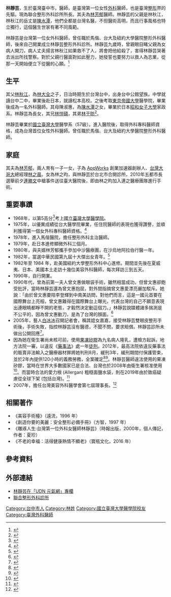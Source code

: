 {{Notability Unreferenced |time=2012-03-15T08:53:41+00:00 }}
{{Infobox_officeholder
| name =林靜芸
| image name=
| now=外科醫師
| period=
| sex=女
| nationality={{ROC}}
| Native place=
| date of birth={{birth year and age|1950}}
| place of birth={{ROC-TWN}}[[臺中市_(省轄市)|臺中市]]
| spouse=[[林芳郁|林芳郁]]
| parents=陳淑惠（母）<br/>林秋江（父）
| relatives=林大全（祖父）<br/>林雪霞（外祖母）<br/>[[陳水潭|陳水潭]]（外祖父）<br/>林愷碩（兄）<br/>[[林于昉|林于昉]]（弟）<br/>[[陳安琪|陳安琪]]（弟媳）
| children=[[林之晨|林之晨]]（子）<br/>林之昀（女）
| educate=
*[[臺北市立第一女子高級中學|臺北市立第一女子高級中學]]
*國立臺灣大學醫學系
| past=
*外科醫師
*聯合整形外科診所所長
}}
'''林靜芸'''{{BD|1950年|||}}，生於臺灣臺中市，醫師，是臺灣第一位女性[[外科|外科]]醫師，也是臺灣[[整形|整形]]界的先驅。現為聯合整形外科診所所長。其夫為[[林芳郁|林芳郁]]醫師。林靜芸的父親是林秋江，林秋江的岳丈是[[陳水潭|陳水潭]]，他們全都是台灣名醫，不但醫術高明，而且行事風格也特立獨行，這個醫生世家有著不同風範。

林靜芸是台灣第一位女外科醫師，曾任職於馬偕、台大及紐約大學醫院整形外科醫師，後來自己開業成立林靜芸整形外科診所。林靜芸九歲時，曾親眼目睹父親為女病人開刀，病人丈夫揚言林秋江如果救不了人，將會把他給殺了，害得林靜芸哭著去派出所找警察。對於父親行醫面對如此壓力，她發誓也要努力以救人為志業，從那一天開始便立下從醫的心願。<ref>{{Cite journal|title=御醫林芳郁一門五名醫傳奇|author=邱寧凌|url=https://www.businesstoday.com.tw/article/category/80392/post/200104190004/%E5%BE%A1%E9%86%AB%E6%9E%97%E8%8A%B3%E9%83%81%E4%B8%80%E9%96%80%E4%BA%94%E5%90%8D%E9%86%AB%E5%82%B3%E5%A5%87%20P.24|journal=今周刊|issue=|doi=|others=|year=|volume=|page=|pmid=|access-date=2019-12-23|archive-date=2019-12-23|archive-url=https://web.archive.org/web/20191223075715/https://www.businesstoday.com.tw/article/category/80392/post/200104190004/%25E5%25BE%25A1%25E9%2586%25AB%25E6%259E%2597%25E8%258A%25B3%25E9%2583%2581%25E4%25B8%2580%25E9%2596%2580%25E4%25BA%2594%25E5%2590%258D%25E9%2586%25AB%25E5%2582%25B3%25E5%25A5%2587%2520P.24|dead-url=no}}</ref>

==生平==
其父[[林秋江|林秋江]]，為[[林大全|林大全]]之子，日治時期生於台灣台中，出身台中公館望族。中學就讀台中二中，畢業後赴日本，就讀松本高校。之後考取[[東京帝國大學|東京帝國大學]]醫學院，畢業後成為一名外科醫師。其母陳淑惠，為[[陳水潭|陳水潭]]之女，畢業於日本[[昭和女子大學|昭和女子大學]]家政系。林靜芸為長女，其兄[[林愷碩|林愷碩]]，其弟[[林于昉|林于昉]]<ref>{{cite news|title=家傳廖繼春逾億元浮雕 姊是林靜芸|url=https://tw.news.yahoo.com/%E5%AE%B6%E5%82%B3%E5%BB%96%E7%B9%BC%E6%98%A5%E9%80%BE%E5%84%84%E5%85%83%E6%B5%AE%E9%9B%95-%E5%A7%8A%E6%98%AF%E6%9E%97%E9%9D%9C%E8%8A%B8.html|author=高有智|newspaper=中國時報|date=2010-11-14|accessdate=2014-11-13|archive-date=2016-03-16|archive-url=https://web.archive.org/web/20160316201745/https://tw.news.yahoo.com/%e5%ae%b6%e5%82%b3%e5%bb%96%e7%b9%bc%e6%98%a5%e9%80%be%e5%84%84%e5%85%83%e6%b5%ae%e9%9b%95-%e5%a7%8a%e6%98%af%e6%9e%97%e9%9d%9c%e8%8a%b8.html|dead-url=no}}</ref>。

林靜芸畢業於[[國立臺灣大學|國立臺灣大學]]醫學系（57級）。進入醫院後，取得外科專科醫師資格，成為台灣首位女性外科醫師。曾任職於馬偕、台大及紐約大學醫院整形外科醫師。

==家庭==
其夫為[[林芳郁|林芳郁]]，兩人育有一子一女，子為 [[AppWorks|AppWorks]] 創業加速器創辦人、[[台灣大哥大|台灣大哥大]]總經理[[林之晨|林之晨]]。女為林之昀，與林靜芸於台北市合開診所，2010年五都市長選舉前夕[[連勝文|連勝文]]中槍事件送往臺大醫院後，即由林之昀加入連之醫療團隊進行手術。

==重要事蹟==
*1968年，以第5高分<ref>{{Cite web|url=https://magazine.chinatimes.com/lifeplus/20161201003435-300507|title=專注的女人最美麗 臺灣第一位女外科醫師林靜芸|author=陳珮真|date=2016年12月1日|publisher=中時|language=zh-tw}}</ref>考上[[國立臺灣大學醫學院|國立臺灣大學醫學院]]。
*1975年，以優異成績從台大醫學院畢業，任住院醫師的表現也獲得讚譽，並順利獲得第一個女外科專科醫師資格。<ref>{{Cite news|url=https://health.udn.com/health/story/120708/4126249|title=台灣第一位女外科醫 林靜芸感念父「保證員工退休前都有工作」|author=韋麗文|date=|work=聯合報|publisher=|accessdate=|language=|format=|archive-date=2020-08-12|archive-url=https://web.archive.org/web/20200812044929/https://health.udn.com/health/story/120708/4126249|dead-url=no}}</ref>
*1978年，進入馬偕醫院，擔任整形外科主治醫師。
*1979年，赴日本進修顯微外科三個月。
*1980年，與夫婿林芳郁攜手參加中沙醫療團，在沙烏地阿拉伯行醫一年。
*1982年，當選中華民國第九屆十大傑出女青年。<ref>{{Cite web|title=謝副總統今頒獎十大傑出女青年|url=http://www.yayin1979.com/ensemble/1982-03-25.html|accessdate=|author=|date=|format=|publisher=|language=|archive-date=2019-12-12|archive-url=https://web.archive.org/web/20191212091538/http://www.yayin1979.com/ensemble/1982-03-25.html|dead-url=no}}</ref>
*1982年至 1984 年，赴美國紐約大學整形外科中心進修。期間並先後在夏威夷、日本、美國本土走訪十幾位美容外科醫師，每次拜訪三到五天。
*1990年，自行開業。
*1990年代，曾為前第一夫人曾文惠做眼袋手術，雖然相當成功，但曾文惠卻飽受批評，當時林靜芸還為曾文惠抱屈，對外間指摘曾文惠愛漂亮嚴加駁斥。她說：「由於曾文惠要陪李登輝到中南美訪問，對他們而言，這是一國元首要在國際舞台上亮相，曾文惠難得在國際舞台上曝光，代表台灣的自己不願意表現出連眼睛都睜不開的老態，才毅然決定動這個刀。」林靜芸說媒體諸多揣測是不公平的，因為曾文惠動刀，是為了台灣的顏面。<ref>{{Cite web|title=御醫林芳郁一門五名醫傳奇|url=https://www.businesstoday.com.tw/article/category/80392/post/200104190004/%E5%BE%A1%E9%86%AB%E6%9E%97%E8%8A%B3%E9%83%81%E4%B8%80%E9%96%80%E4%BA%94%E5%90%8D%E9%86%AB%E5%82%B3%E5%A5%87%20P.24|accessdate=|author=|date=|format=|publisher=今周刊|language=|archive-date=2019-12-23|archive-url=https://web.archive.org/web/20191223075715/https://www.businesstoday.com.tw/article/category/80392/post/200104190004/%25E5%25BE%25A1%25E9%2586%25AB%25E6%259E%2597%25E8%258A%25B3%25E9%2583%2581%25E4%25B8%2580%25E9%2596%2580%25E4%25BA%2594%25E5%2590%258D%25E9%2586%25AB%25E5%2582%25B3%25E5%25A5%2587%2520P.24|dead-url=no}}</ref>
*2005年，藝人[[白冰冰|白冰冰]]召開記者會，稱其姪女嘉嘉，接受林靜芸雙眼皮整形手術後，手術失敗，指控林靜芸沒有醫德，不聞不問，要求賠償。林靜芸診所未做出公開回應<ref>{{cite news|title=整型糾紛 白冰冰槓上林靜芸|url=http://www.epochtimes.com/b5/5/10/19/n1090156.htm|author=馮議賢、林相美|newspaper=自由時報|date=2005-10-19|accessdate=2014-11-13|archive-date=2018-06-28|archive-url=https://web.archive.org/web/20180628083721/http://www.epochtimes.com/b5/5/10/19/n1090156.htm|dead-url=no}}</ref>。
*因為她在衛生署尚未核可前，使用[[果凍矽膠|果凍矽膠]]為九名病人隆乳，遭檢方起訴。地方法院一審，以違反《[[藥事法|藥事法]]》處一年[[徒刑|徒刑]]。2012年，最高法院依違反藥事法的販賣非法輸入之醫療器材罪將她判刑8月，緩刑3年，緩刑期間付保護管束，並於2年內提供120小時的義務勞務，全案確定<ref>{{cite web|url=http://udn.com/NEWS/SOCIETY/SOC6/7004382.shtml|publisher=聯合報|title=偷跑矽膠隆乳 林靜芸改判緩刑3年|date=2012-04-03|access-date=2012-04-03|archive-date=2014-11-13|archive-url=https://web.archive.org/web/20141113083028/http://udn.com/NEWS/SOCIETY/SOC6/7004382.shtml|dead-url=no}}</ref><ref>{{cite news|title=違法隆乳 林靜芸緩刑定讞|url=http://www.appledaily.com.tw/appledaily/article/headline/20120404/34135317/|author=劉昌松、胡守得|newspaper=蘋果日報|date=2012-04-04|accessdate=2014-11-13|archive-date=2015-09-24|archive-url=https://web.archive.org/web/20150924005323/http://www.appledaily.com.tw/appledaily/article/headline/20120404/34135317/|dead-url=no}}</ref>。林靜芸醫師違法使用的果凍矽膠，當時在世界大多數國家已是合法、台灣也於2008年由衛生署核准使用<ref>{{Cite news|url=https://news.ltn.com.tw/news/life/breakingnews/108552|title=衛署核准果凍矽膠隆乳|author=|date=|work=|publisher=自由時報|accessdate=2008-07-26|language=|format=}}</ref>。而當時合法的愛力根 (Allergan) 粗糙面鹽水袋，則在2019年由於致癌疑慮從全球下架 (包括台灣)。<ref>{{Cite news|url=https://udn.com/news/story/11318/4099436|title=愛美有風險 絨毛面義乳恐致癌|author=|date=2019-10-12|work=|publisher=聯合報|accessdate=|language=|format=|archive-date=2019-10-22|archive-url=https://web.archive.org/web/20191022043301/https://udn.com/news/story/11318/4099436|dead-url=no}}</ref>
*2007年，擔任台灣美容外科醫學會第七屆理事長。<ref>{{Cite web|title=台灣美容外科醫學會-理監事名單|url=http://www.tsaps.org.tw/portal_a1.php?owner_num=a1_34908&button_num=a1|accessdate=|author=|date=|format=|publisher=|language=|archive-date=2019-06-15|archive-url=https://web.archive.org/web/20190615155538/http://www.tsaps.org.tw/portal_a1.php?owner_num=a1_34908&button_num=a1|dead-url=no}}</ref>

== 相關著作 ==
*《美容手術檯》（遠流，1996 年）
*《創造你要的美麗：安全整形必備手冊》（方智，1997 年）
*《雕琢人生:台灣第一位外科女醫師林靜芸》（時報出版，2000年，個人傳記，作者：夏珍）
*《不老的幸福：活得健康熱情不顯老》（寶瓶文化，2016 年）

==參考資料==
{{Reflist}}

== 外部連結 ==
*[https://health.udn.com/author/articles/1005/1033 林靜芸在「UDN 元氣網」專欄] {{Wayback|url=https://health.udn.com/author/articles/1005/1033 |date=20210128081903 }}
*[https://jeansclinic.com/ 聯合整形外科診所] {{Wayback|url=https://jeansclinic.com/ |date=20190904123615 }}

{{DEFAULTSORT:L林}}

[[Category:台中市人|Category:台中市人]]
[[Category:林姓|Category:林姓]]
[[Category:國立臺灣大學醫學院校友|Category:國立臺灣大學醫學院校友]]
[[Category:臺灣外科醫師|Category:臺灣外科醫師]]